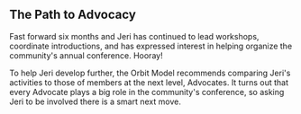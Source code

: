 ## The Path to Advocacy

Fast forward six months and Jeri has continued to lead workshops,
coordinate introductions, and has expressed interest in helping organize
the community's annual conference. Hooray!

To help Jeri develop further, the Orbit Model recommends comparing Jeri's
activities to those of members at the next level, Advocates. It turns out
that every Advocate plays a big role in the community's conference, so asking
Jeri to be involved there is a smart next move.
